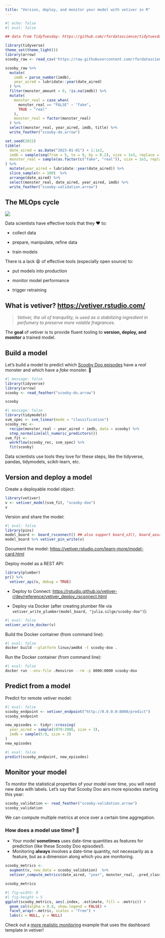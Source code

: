 ```yaml
---
title: "Version, deploy, and monitor your model with vetiver in R"
---
```


```r
#| echo: false
#| eval: false

## data from TidyTuesday: https://github.com/rfordatascience/tidytuesday/blob/master/data/2021/2021-07-13/readme.md

library(tidyverse)
theme_set(theme_light())
library(arrow)
scooby_raw <- read_csv('https://raw.githubusercontent.com/rfordatascience/tidytuesday/master/data/2021/2021-07-13/scoobydoo.csv')

scooby_raw %>%
  mutate(
    imdb = parse_number(imdb),
    year_aired = lubridate::year(date_aired)
  ) %>%
  filter(monster_amount > 0, !is.na(imdb)) %>%
  mutate(
    monster_real = case_when(
      monster_real == "FALSE" ~ "fake",
      TRUE ~ "real"
    ),
    monster_real = factor(monster_real)
  ) %>%
  select(monster_real, year_aired, imdb, title) %>%
  write_feather("scooby-do.arrow")

set.seed(2022)
tibble(
  date_aired = as.Date("2023-01-01") + 1:1e3,
  imdb = sample(seq(from = 5, to = 9, by = 0.2), size = 1e3, replace = TRUE),
  monster_real = sample(as.factor(c("fake", "real")), size = 1e3, replace = TRUE, prob = c(0.8, 0.2))
) %>%
  mutate(year_aired = lubridate::year(date_aired)) %>%
  slice_sample(n = 100)  %>%
  arrange(date_aired) %>%
  select(monster_real, date_aired, year_aired, imdb) %>%
  write_feather("scooby-validation.arrow")

```

## The MLOps cycle

![](https://vetiver.rstudio.com/images/ml_ops_cycle.png)

Data scientists have effective tools that they ❤️ to:

-   collect data

-   prepare, manipulate, refine data

-   train models

There is a lack 😩 of effective tools (especially open source) to:

-   put models into production

-   monitor model performance

-   trigger retraining

## What is vetiver? <https://vetiver.rstudio.com/>

> *Vetiver, the oil of tranquility, is used as a stabilizing ingredient in perfumery to preserve more volatile fragrances.*

The **goal** of vetiver is to provide fluent tooling to **version, deploy, and monitor** a trained model.

## Build a model

Let's build a model to predict which [Scooby Doo episodes](https://github.com/rfordatascience/tidytuesday/blob/master/data/2021/2021-07-13/readme.md) have a *real* monster and which have a *fake* monster. 👻

```r
#| message: false
library(tidyverse)
library(arrow)
scooby <- read_feather("scooby-do.arrow")

scooby
```

```r
#| message: false
library(tidymodels)
svm_spec <- svm_linear(mode = "classification")
scooby_rec <- 
  recipe(monster_real ~ year_aired + imdb, data = scooby) %>%
  step_normalize(all_numeric_predictors())
svm_fit <-
  workflow(scooby_rec, svm_spec) %>%
  fit(scooby)
```

Data scientists use tools they love for these steps, like the tidyverse, pandas, tidymodels, scikit-learn, etc.

## Version and deploy a model

Create a deployable model object:

```r
library(vetiver)
v <- vetiver_model(svm_fit, "scooby-doo")
v
```

Version and share the model:

```r
#| eval: false
library(pins)
model_board <- board_rsconnect() ## also support board_s3(), board_azure(), etc
model_board %>% vetiver_pin_write(v)
```

Document the model: <https://vetiver.rstudio.com/learn-more/model-card.html>

Deploy model as a REST API:

```r
library(plumber)
pr() %>%
  vetiver_api(v, debug = TRUE)
```

-   Deploy to Connect: <https://rstudio.github.io/vetiver-r/dev/reference/vetiver_deploy_rsconnect.html>

-   Deploy via Docker (after creating plumber file via `vetiver_write_plumber(model_board, "julia.silge/scooby-doo")`):

```r
#| eval: false
vetiver_write_docker(v)
```

Build the Docker container (from command line):

```bash
#| eval: false
docker build --platform linux/amd64 -t scooby-doo .
```

Run the Docker container (from command line):

```bash
#| eval: false
docker run --env-file .Renviron --rm -p 8000:8000 scooby-doo
```

## Predict from a model

Predict for remote vetiver model:

```r
#| eval: false
scooby_endpoint <- vetiver_endpoint("http://0.0.0.0:8000/predict")
scooby_endpoint
```

```r
new_episodes <- tidyr::crossing(
  year_aired = sample(1970:2000, size = 3),
  imdb = sample(5:9, size = 3)
)
new_episodes
```

```r
#| eval: false
predict(scooby_endpoint, new_episodes)
```

## Monitor your model

To monitor the statistical properties of your model over time, you will need new data with labels. Let's say that Scooby Doo airs more episodes starting this year:

```r
scooby_validation <- read_feather("scooby-validation.arrow")
scooby_validation
```

We can compute multiple metrics at once over a certain time aggregation.

### How does a model use time? 🤔

-   Your model **sometimes** uses date-time quantities as features for prediction (like these Scooby Doo episodes!).
-   Monitoring **always** involves a date-time quantity, not necessarily as a feature, but as a dimension along which you are monitoring.

```r
scooby_metrics <-
  augment(v, new_data = scooby_validation)  %>%
  vetiver_compute_metrics(date_aired, "year", monster_real, .pred_class)

scooby_metrics
```

```r
#| fig-width: 8
#| fig-height = 5
ggplot(scooby_metrics, aes(.index, .estimate, fill = .metric)) +
  geom_col(alpha = 0.8, show.legend = FALSE) +
  facet_wrap(~.metric, scales = "free") +
  labs(x = NULL, y = NULL)
```

Check out a [more realistic monitoring](https://colorado.rstudio.com/rsc/seattle-housing-dashboard/) example that uses the dashboard template in vetiver!
